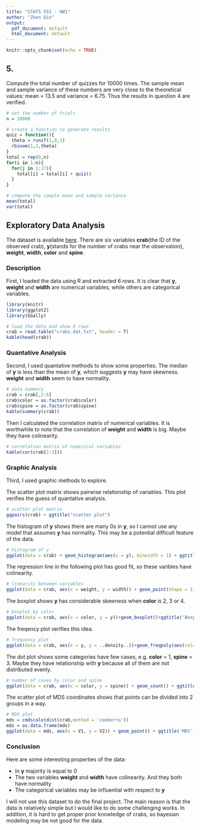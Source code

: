 ---
title: "STATS 551 - HW1"
author: "Zhen Qin"
output:
  pdf_document: default
  html_document: default
---

```{r setup, include=FALSE}
knitr::opts_chunk$set(echo = TRUE)
```

## 5.

Compute the total number of quizzes for 10000 times. The sample mean and sample variance of these numbers are very close to the theoretical values: mean = 13.5 and variance = 6.75. Thus the results in question 4 are verified.

```{r}
# set the number of trials
n = 10000

# create a function to generate results
quiz = function(){
  theta = runif(1,0,1)
  rbinom(1,1,theta)
}
total = rep(0,n)
for(i in 1:n){
  for(j in 1:27){
    total[i] = total[i] + quiz()
  }
}

# compute the sample mean and sample variance
mean(total)
var(total)
```


## Exploratory Data Analysis

The dataset is available [here](https://github.com/jensqin/stats551/blob/master/Crabs.dat.txt). There are six variables **crab**(the ID of the observed crab), **y**(stands for the number of crabs near the observation), **weight**, **width**, **color** and **spine**. 

### Description

First, I loaded the data using R and extracted 6 rows. It is clear that **y**, **weight** and **width** are numerical variables, while others are categorical variables.

```{r}
library(knitr)
library(ggplot2)
library(GGally)

# load the data and show 6 rows
crab = read.table("crabs.dat.txt", header = T)
kable(head(crab))
```

### Quantative Analysis

Second, I used quantative methods to show some properties. The median of **y** is less than the mean of **y**, which suggests **y** may have skewness. **weight** and **width** seem to have normality. 

```{r}
# data summary
crab = crab[,2:6]
crab$color = as.factor(crab$color)
crab$spine = as.factor(crab$spine)
kable(summary(crab))
```

Then I calculated the correlation matrix of numerical variables. It is worthwhile to note that the correlation of **weight** and **width** is big. Maybe they have colinearity.

```{r}
# correlation matrix of numerical variables
kable(cor(crab[1:3]))
```

### Graphic Analysis

Third, I used graphic methods to explore. 

The scatter plot matrix shows pairwise relationship of variables. This plot verifies the guess of quantative analysis.

```{r}
# scatter plot matrix
ggpairs(crab) + ggtitle("scatter plot")
```

The histogram of **y** shows there are many 0s in **y**, so I cannot use any model that assumes **y** has normality. This may be a potential difficult feature of the data.

```{r}
# histogram of y
ggplot(data = crab) + geom_histogram(aes(x = y), binwidth = 1) + ggtitle('Hist of y')
```

The regression line in the following plot has good fit, so these varibles have colinearity.

```{r}
# linearity between variables
ggplot(data = crab, aes(x = weight, y = width)) + geom_point(shape = 1) + geom_smooth(method = lm) + ggtitle('Linearity')
```

The boxplot shows **y** has considerable skewness when **color** is 2, 3 or 4.

```{r}
# boxplot by color
ggplot(data = crab, aes(x = color, y = y))+geom_boxplot()+ggtitle('Boxplot')
```

The freqency plot verifies this idea.

```{r}
# frequency plot
ggplot(data = crab, aes(x = y, y = ..density..))+geom_freqpoly(aes(colour = color),binwidth = 1)+ggtitle('Frequency')
```

The dot plot shows some categories have few cases, e.g. **color** = 1, **spine** = 3. Maybe they have relationship with **y** because all of them are not distributed evenly.

```{r}
# number of cases by color and spine
ggplot(data = crab, aes(x = color, y = spine)) + geom_count() + ggtitle('Count')
```

The scatter plot of MDS coordinates shows that points can be divided into 2 groups in a way.

```{r}
# MDS plot
mds = cmdscale(dist(crab,method = 'canberra'))
mds = as.data.frame(mds)
ggplot(data = mds, aes(x = V1, y = V2)) + geom_point() + ggtitle('MDS')
```

### Conclusion

Here are some interesting properties of the data:

* In **y** majority is equal to 0
* The two variables **weight** and **width** have colinearity. And they both have normality
* The categorical variables may be influential with respect to **y**

I will not use this dataset to do the final project. The main reason is that the data is relatively simple but I would like to do some challenging works. In addition, it is hard to get proper prior knowledge of crabs, so bayesian modeling may be not good for the data.